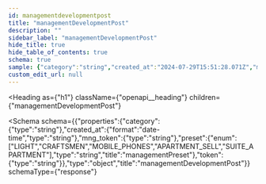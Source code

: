 ```yaml
---
id: managementdevelopmentpost
title: "managementDevelopmentPost"
description: ""
sidebar_label: "managementDevelopmentPost"
hide_title: true
hide_table_of_contents: true
schema: true
sample: {"category":"string","created_at":"2024-07-29T15:51:28.071Z","mng_token":"string","preset":"LIGHT","token":"string"}
custom_edit_url: null
---
```



<Heading
  as={"h1"}
  className={"openapi__heading"}
  children={"managementDevelopmentPost"}
>
</Heading>





<Schema
  schema={{"properties":{"category":{"type":"string"},"created_at":{"format":"date-time","type":"string"},"mng_token":{"type":"string"},"preset":{"enum":["LIGHT","CRAFTSMEN","MOBILE_PHONES","APARTMENT_SELL","SUITE_APARTMENT"],"type":"string","title":"managementPreset"},"token":{"type":"string"}},"type":"object","title":"managementDevelopmentPost"}}
  schemaType={"response"}
>
  
</Schema>
            